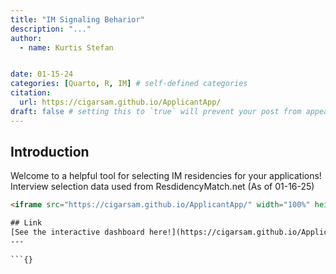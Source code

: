```yaml
---
title: "IM Signaling Beharior"
description: "..."
author:
  - name: Kurtis Stefan


date: 01-15-24
categories: [Quarto, R, IM] # self-defined categories
citation: 
  url: https://cigarsam.github.io/ApplicantApp/
draft: false # setting this to `true` will prevent your post from appearing on your listing page until you're ready!
---
```



## Introduction
Welcome to a helpful tool for selecting IM residencies for your applications! 
Interview selection data used from ResdidencyMatch.net (As of 01-16-25)

```html
<iframe src="https://cigarsam.github.io/ApplicantApp/" width="100%" height="600px" style="border:none;"></iframe>

## Link
[See the interactive dashboard here!](https://cigarsam.github.io/ApplicantApp/)
---

```{}
```
